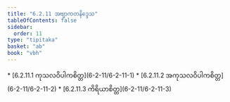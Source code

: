 ```yaml
---
title: "6.2.11 အဗျာကတနိဒ္ဒေသ"
tableOfContents: false
sidebar:
  order: 11
type: "tipitaka"
basket: "ab"
book: "vbh"
---
```



<DynamicBreadcrumb />



<TableOfContents book="vbh" section="6.2.11">
* [6.2.11.1 ကုသလဝိပါကစိတ္တ](6-2-11/6-2-11-1)
* [6.2.11.2 အကုသလဝိပါကစိတ္တ](6-2-11/6-2-11-2)
* [6.2.11.3 ကိရိယာစိတ္တ](6-2-11/6-2-11-3)
</TableOfContents>